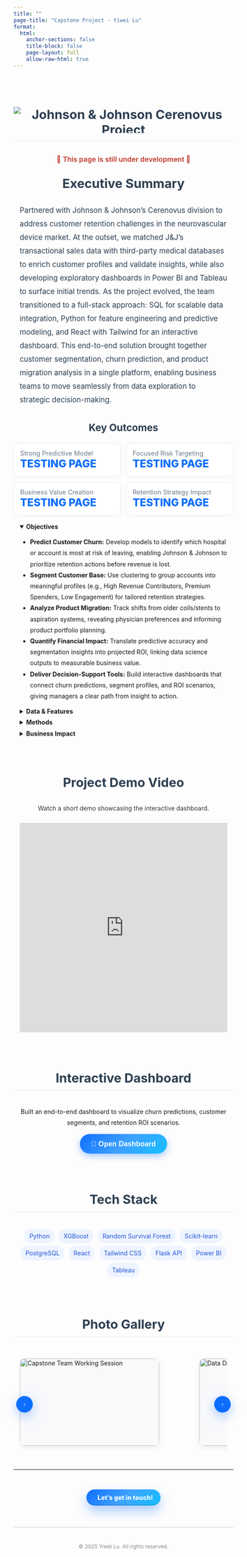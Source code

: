 ```yaml
---
title: ""
page-title: "Capstone Project - Yiwei Lu"
format:
  html:
    anchor-sections: false
    title-block: false
    page-layout: full
    allow-raw-html: true
---
```


<style>
.page-intro {
  max-width: 800px;
  margin: 4em auto 2em;
  font-size: 1.1rem;
  line-height: 1.8;
  color: #333;
  font-family: 'Segoe UI', system-ui, sans-serif;
  padding: 0 1em;
}
.section-title {
  text-align: center;
  font-size: 1.8rem;
  font-weight: 700;
  margin-top: 3em;
  margin-bottom: 1em;
  color: #2c3e50;
}

/* ===== Horizontal Photo Scroller ===== */
.photo-wrap {
  max-width: 1000px;
  margin: 1.2em auto 2.2em;
  padding: 0 1em;
  position: relative;
  overflow: visible;
}

.photo-track {
  display: flex;
  gap: 12px;
  overflow-x: auto;
  scroll-snap-type: x mandatory;
  scroll-behavior: smooth;
  padding-bottom: 10px;
  -webkit-overflow-scrolling: touch;
}
.photo-track::-webkit-scrollbar { height: 8px; }
.photo-track::-webkit-scrollbar-thumb { background: #c9d6f3; border-radius: 8px; }
.photo-track::-webkit-scrollbar-track { background: #f1f4fb; border-radius: 8px; }

.photo-item {
  flex: 0 0 auto;
  width: 320px;             
  height: 200px;
  border-radius: 12px;
  overflow: hidden;
  box-shadow: 0 4px 12px rgba(0,0,0,.08);
  scroll-snap-align: start;
  background: #f8f9fb;
  position: relative;
  cursor: zoom-in;          
}
.photo-item img {
  width: 100%;
  height: 100%;
  object-fit: cover;
  display: block;
  transition: transform .25s ease, box-shadow .25s ease;
}
.photo-item:hover img { transform: scale(1.03); }

.photo-nav {
  position: absolute;
  top: 50%;
  transform: translateY(-50%);
  width: 38px;
  height: 38px;
  border: none;
  border-radius: 50%;
  background: #0d6efd;
  color: #fff;
  box-shadow: 0 8px 24px rgba(13,110,253,.35);
  display: inline-flex;
  align-items: center;
  justify-content: center;
  cursor: pointer;
  transition: filter .18s ease, transform .18s ease;
  z-index: 2;
}
.photo-nav:hover { filter: brightness(1.05); transform: translateY(-50%) scale(1.03); }
.photo-nav:active { transform: translateY(-50%) scale(.98); }
.photo-nav.prev { left: 6px; }
.photo-nav.next { right: 6px; }

/* Lightbox zoom */
.lightbox {
  position: fixed; inset: 0;
  background: rgba(0,0,0,.86);
  display: none;
  align-items: center; justify-content: center;
  z-index: 1300;
}
.lightbox.show { display: flex; }
.lightbox img {
  max-width: 92vw; max-height: 90vh;
  border-radius: 12px;
  box-shadow: 0 12px 36px rgba(0,0,0,.5);
}
.lightbox .lb-close {
  position: fixed; top: 14px; right: 14px;
  width: 40px; height: 40px; border: 0; border-radius: 50%;
  background: rgba(255,255,255,.92);
  color: #111; font-size: 1.2rem; cursor: pointer;
}

@media (max-width: 520px){
  .photo-item { width: 220px; height: 150px; }
  .photo-nav { width: 34px; height: 34px; }
}

</style>

<h2 class="section-title" style="border-bottom:1px solid #e5e7eb;
  padding-bottom:.6em;margin-bottom:1.2em;
  display:flex;justify-content:center;align-items:center;">
  <img src="/images/JNJ.png?v=1"
       alt="Johnson & Johnson Cerenovus Project"
       style="max-height:60px;width:auto;display:block;">
</h2>

<p style="text-align:center;color:#c0392b;font-weight:600;font-size:1rem;margin-top:-.2em;margin-bottom:1.5em;">
  🚧 This page is still under development 🚧
</p>

<!-- ===== Executive Summary Section ===== -->
<section id="jj-summary" style="max-width:1000px;margin:2em auto;padding:0 1em;">
  <h2 class="section-title" style="margin-top:0;">Executive Summary</h2>
  <p style="color:#2c3e50;line-height:1.85;font-size:1.05rem;">
    Partnered with Johnson &amp; Johnson’s Cerenovus division to address customer retention challenges in the neurovascular device market. 
    At the outset, we matched J&amp;J’s transactional sales data with third-party medical databases to enrich customer profiles and validate insights, 
    while also developing exploratory dashboards in Power BI and Tableau to surface initial trends. 
    As the project evolved, the team transitioned to a full-stack approach: SQL for scalable data integration, Python for feature engineering and predictive modeling, 
    and React with Tailwind for an interactive dashboard. 
    This end-to-end solution brought together customer segmentation, churn prediction, and product migration analysis in a single platform, 
    enabling business teams to move seamlessly from data exploration to strategic decision-making.
  </p>
</section>

<h3 class="section-title" style="font-size:1.4rem;margin-top:1.5em;">Key Outcomes</h3>

<ul role="list" style="
  list-style:none;padding:0;margin:.4em auto 1.2em;max-width:1000px;display:grid;
  grid-template-columns:repeat(auto-fit,minmax(180px,1fr));gap:12px;">
  <li style="border:1px solid #e7ecf3;border-radius:12px;padding:1em;background:#fff;box-shadow:0 2px 8px rgba(0,0,0,.03);">
    <div style="color:#6c7a89;font-size:.92rem;">Strong Predictive Model</div>
    <div style="color:#0d6efd;font-size:1.5rem;font-weight:800;">TESTING PAGE</div>
  </li>
  <li style="border:1px solid #e7ecf3;border-radius:12px;padding:1em;background:#fff;box-shadow:0 2px 8px rgba(0,0,0,.03);">
    <div style="color:#6c7a89;font-size:.92rem;">Focused Risk Targeting</div>
    <div style="color:#0d6efd;font-size:1.5rem;font-weight:800;">TESTING PAGE</div>
  </li>
  <li style="border:1px solid #e7ecf3;border-radius:12px;padding:1em;background:#fff;box-shadow:0 2px 8px rgba(0,0,0,.03);">
    <div style="color:#6c7a89;font-size:.92rem;">Business Value Creation</div>
    <div style="color:#0d6efd;font-size:1.5rem;font-weight:800;">TESTING PAGE</div>
  </li>
  <li style="border:1px solid #e7ecf3;border-radius:12px;padding:1em;background:#fff;box-shadow:0 2px 8px rgba(0,0,0,.03);">
    <div style="color:#6c7a89;font-size:.92rem;">Retention Strategy Impact</div>
    <div style="color:#0d6efd;font-size:1.5rem;font-weight:800;">TESTING PAGE</div>
  </li>
</ul>

<div style="max-width:1000px; margin:0 auto; padding:0 1em;">
<details open style="margin:.6em 0;">
  <summary><strong>Objectives</strong></summary>
  <ul style="line-height:1.8;">
    <li>
      <strong>Predict Customer Churn:</strong> Develop models to identify which hospital or account is most at risk of leaving, 
      enabling Johnson &amp; Johnson to prioritize retention actions before revenue is lost.
    </li>
    <li>
      <strong>Segment Customer Base:</strong> Use clustering to group accounts into meaningful profiles 
      (e.g., High Revenue Contributors, Premium Spenders, Low Engagement) for tailored retention strategies.
    </li>
    <li>
      <strong>Analyze Product Migration:</strong> Track shifts from older coils/stents to aspiration systems, 
      revealing physician preferences and informing product portfolio planning.
    </li>
    <li>
      <strong>Quantify Financial Impact:</strong> Translate predictive accuracy and segmentation insights into 
      projected ROI, linking data science outputs to measurable business value.
    </li>
    <li>
      <strong>Deliver Decision-Support Tools:</strong> Build interactive dashboards that connect churn predictions, 
      segment profiles, and ROI scenarios, giving managers a clear path from insight to action.
    </li>
  </ul>
</details>

<details style="margin:.6em 0;">
  <summary><strong>Data &amp; Features</strong></summary>
  <ul style="line-height:1.8;">
    <li>
      <strong>Transactional Data Sources:</strong> Multi-year sales transaction tables containing 
      <code>FISCAL_YEAR</code>, <code>FISCAL_MONTH</code>, revenue (<code>SALES</code>), product SKU and category, 
      sales channel (distributors, direct), and geographic region. These served as the foundation for all modeling and segmentation.
    </li>
    <li>
      <strong>Feature Engineering:</strong> Derived business-relevant metrics including:
      <ul>
        <li><em>RFM metrics</em> (Recency, Frequency, Monetary) to capture customer behavior patterns.</li>
        <li><em>Seasonality features</em> (quarterly and monthly dummy variables) to account for cyclical purchasing behavior.</li>
        <li><em>Product mix ratios</em> to measure migration trends (e.g., coils → stents → aspiration systems).</li>
        <li><em>Pricing tiers</em> and discount bands to capture value sensitivity across accounts.</li>
        <li><em>Recency windows</em> (e.g., 3-, 6-, 12-month lookbacks) to measure recent activity and inactivity.</li>
      </ul>
    </li>
    <li>
      <strong>Data Quality & Standardization:</strong> Applied systematic cleaning steps:
      <ul>
        <li>Standardized product and channel naming across multiple source systems.</li>
        <li>Handled missing values through imputation and logical rules (e.g., defaulting null channel codes).</li>
        <li>Detected and capped outliers (e.g., unusually large one-off purchases) to prevent model distortion.</li>
        <li>Cross-source alignment between transactional, regional, and product hierarchy tables to ensure consistency.</li>
      </ul>
    </li>
    <li>
      <strong>Final Feature Set:</strong> Combined raw transactional metrics and engineered variables into 
      a structured dataset ready for churn modeling, clustering, and dashboard integration.
    </li>
  </ul>
</details>

<details style="margin:.6em 0;">
  <summary><strong>Methods</strong></summary>
  <ul style="line-height:1.8;">
    <li>
      <strong>Data Preparation:</strong> Standardized multi-year transactional data (FISCAL_YEAR, FISCAL_MONTH, SALES, SKU, region, channel). 
      Engineered <em>RFM features</em> (Recency, Frequency, Monetary value), product mix ratios, migration indicators, and seasonality flags.
    </li>
    <li>
      <strong>Predictive Modeling:</strong> 
      <ul>
        <li><em>Logistic Regression</em> as baseline for interpretability and quick benchmarking.</li>
        <li><em>XGBoost</em> for high-performance classification, capturing nonlinear interactions and handling imbalanced churn outcomes.</li>
        <li><em>Random Survival Forest</em> (RSF) to estimate time-to-churn, providing survival probabilities over time.</li>
      </ul>
    </li>
    <li>
      <strong>Model Evaluation:</strong> Used <em>ROC-AUC</em> and <em>Precision-Recall AUC</em> to measure classification power, 
      <em>C-Index</em> for survival analysis accuracy, and <em>cost-benefit curves</em> to test ROI under different marketing budget constraints.
    </li>
    <li>
      <strong>Customer Segmentation:</strong> Applied <em>K-Means clustering</em> on engineered features. Identified distinct groups:
      <ul>
        <li><strong>Premium Spenders</strong> – high ticket size, ideal for exclusive offers.</li>
        <li><strong>Power Buyers</strong> – frequent purchases, responsive to loyalty programs.</li>
        <li><strong>Low Engagement</strong> – low spend and low frequency, requiring reactivation campaigns.</li>
      </ul>
    </li>
    <li>
      <strong>Visualization & Decision Support:</strong> Developed interactive dashboards (React + Tailwind + PostgreSQL) 
      to connect predictions with segmentation and campaign planning for Johnson &amp; Johnson managers.
    </li>
  </ul>
</details>

<details style="margin:.6em 0;">
  <summary><strong>Business Impact</strong></summary>
  <ul style="line-height:1.8;">
    <li>
      <strong>Customer Retention:</strong> Early identification of high-risk accounts enabled targeted outreach strategies. 
      Our models captured over <strong>60% of churners</strong> in the top-risk deciles, ensuring sales teams can focus efforts on the most vulnerable accounts.
    </li>
    <li>
      <strong>Revenue Protection:</strong> Conservative ROI scenarios projected an annual impact of 
      <strong>+$1.2M</strong> through optimized retention campaigns, proving that predictive analytics can directly translate into measurable financial value.
    </li>
    <li>
      <strong>Product Migration Insights:</strong> Analysis revealed a <strong>45% migration</strong> from legacy coils/stents to newer aspiration systems (C71 series). 
      This highlighted evolving physician preferences and informed product portfolio strategy.
    </li>
    <li>
      <strong>Strategic Segmentation:</strong> Customer clustering uncovered distinct profiles—High Revenue Contributors, Low Engagement, and Premium Spenders—
      giving marketing teams actionable levers for <em>personalized messaging</em> and differentiated retention offers.
    </li>
    <li>
      <strong>Decision-Support Tools:</strong> Delivered an interactive React + Tailwind + PostgreSQL dashboard that closes the loop 
      (<em>prediction → segmentation → campaign design → monitoring</em>), enabling managers to make real-time, data-driven decisions.
    </li>
    <li>
      <strong>Long-term Impact:</strong> Established a repeatable data pipeline and modeling workflow that can be extended beyond Cerenovus 
      to other Johnson &amp; Johnson divisions, strengthening enterprise-wide analytics capability.
    </li>
  </ul>
</details>
</div>

<!-- ===== Demo Video Section ===== -->
<section id="jj-demo-video" style="max-width:1000px;margin:2.5em auto;padding:0 1em;text-align:center;">
  <h2 class="section-title">Project Demo Video</h2>
  <p style="max-width:800px;margin:0.6em auto 1.5em;line-height:1.8;color:#333;">
    Watch a short demo showcasing the interactive dashboard.
  </p>

  <iframe 
    width="100%" 
    height="480" 
    src="https://www.youtube.com/watch?v=CH3mrQMFN20" 
    title="J&J Capstone Demo Video" 
    frameborder="0" 
    allow="accelerometer; autoplay; clipboard-write; encrypted-media; gyroscope; picture-in-picture" 
    allowfullscreen>
  </iframe>
</section>

<h3 class="section-title" style="border-bottom:1px solid #e5e7eb;padding-bottom:.4em;margin-bottom:1.2em;">
  Interactive Dashboard
</h3>
<p style="text-align:center;max-width:800px;margin:0 auto 1em;line-height:1.8;">
  Built an end-to-end dashboard to visualize churn predictions, customer segments, and retention ROI scenarios.
</p>

<!-- Centered, guaranteed-to-open button -->
<div style="text-align:center; margin:0.8em 0; position:relative; z-index:9999;">
  <button type="button"
    onclick="(function(u){try{var w=window.open(u,'_blank','noopener'); if(!w) location.href=u;}catch(e){location.href=u;}})('https://contact.yiweilu.me/');"
    onmouseover="this.style.transform='translateY(-2px)'; this.style.boxShadow='0 10px 22px rgba(13,110,253,.45)';"
    onmouseout="this.style.transform='none'; this.style.boxShadow='0 6px 16px rgba(13,110,253,.35)';"
    style="appearance:none; border:0; cursor:pointer; pointer-events:auto;
           padding:.85em 1.6em; border-radius:999px;
           background:linear-gradient(135deg,#0d6efd,#3ea1ff,#17c0ff);
           color:#fff; font-weight:700; font-size:1rem; letter-spacing:.2px;
           box-shadow:0 6px 16px rgba(13,110,253,.35);
           transition:transform .15s ease, box-shadow .15s ease;">
    🚀 Open Dashboard
  </button>
</div>

<h3 class="section-title" style="border-bottom:1px solid #e5e7eb;padding-bottom:.4em;margin-bottom:1.2em;">
  Tech Stack
</h3>
<p style="text-align:center;max-width:800px;margin:0 auto;line-height:1.8;">
  <span style="background:#eef4ff;color:#2457d6;padding:.3em .8em;border-radius:999px;margin:.2em;display:inline-block;">Python</span>
  <span style="background:#eef4ff;color:#2457d6;padding:.3em .8em;border-radius:999px;margin:.2em;display:inline-block;">XGBoost</span>
  <span style="background:#eef4ff;color:#2457d6;padding:.3em .8em;border-radius:999px;margin:.2em;display:inline-block;">Random Survival Forest</span>
  <span style="background:#eef4ff;color:#2457d6;padding:.3em .8em;border-radius:999px;margin:.2em;display:inline-block;">Scikit-learn</span>
  <span style="background:#eef4ff;color:#2457d6;padding:.3em .8em;border-radius:999px;margin:.2em;display:inline-block;">PostgreSQL</span>
  <span style="background:#eef4ff;color:#2457d6;padding:.3em .8em;border-radius:999px;margin:.2em;display:inline-block;">React</span>
  <span style="background:#eef4ff;color:#2457d6;padding:.3em .8em;border-radius:999px;margin:.2em;display:inline-block;">Tailwind CSS</span>
  <span style="background:#eef4ff;color:#2457d6;padding:.3em .8em;border-radius:999px;margin:.2em;display:inline-block;">Flask API</span>
  <span style="background:#eef4ff;color:#2457d6;padding:.3em .8em;border-radius:999px;margin:.2em;display:inline-block;">Power BI</span>
  <span style="background:#eef4ff;color:#2457d6;padding:.3em .8em;border-radius:999px;margin:.2em;display:inline-block;">Tableau</span>
</p>

<h3 class="section-title" style="border-bottom:1px solid #e5e7eb;padding-bottom:.4em;margin-bottom:1.2em;">
  Photo Gallery
</h3>

<div class="photo-wrap">
  <button class="photo-nav prev" type="button" aria-label="Previous" title="Previous">&#8249;</button>
  <div class="photo-track" id="photo-track">
<figure class="photo-item"><img src="/images/capstone1.jpeg"  alt="Capstone Team Working Session"></figure>
<figure class="photo-item"><img src="/images/JJ-cover.png"   alt="Data Dashboard Demo"></figure>
<figure class="photo-item"><img src="/images/capstone3.jpeg" alt="Presentation Day"></figure>
<figure class="photo-item"><img src="/images/capstone4.jpeg"  alt="More Work"></figure>
  </div>
  <button class="photo-nav next" type="button" aria-label="Next" title="Next">&#8250;</button>
</div>

<script>
(function(){
  const track = document.getElementById('photo-track');
  if (!track) return;

  function getStep() {
    const first = track.querySelector('.photo-item');
    if (!first) return 240;
    const style = getComputedStyle(track);
    const gap = parseFloat(style.columnGap || style.gap || 12);
    return first.getBoundingClientRect().width + gap;
  }

  const prev = document.querySelector('.photo-nav.prev');
  const next = document.querySelector('.photo-nav.next');
  prev && prev.addEventListener('click', ()=> track.scrollBy({ left: -getStep(), behavior: 'smooth' }));
  next && next.addEventListener('click', ()=> track.scrollBy({ left:  getStep(), behavior: 'smooth' }));

  // 键盘左右键也可滚动
  track.addEventListener('keydown', (e)=>{
    if (e.key === 'ArrowLeft')  { e.preventDefault(); track.scrollBy({left: -getStep(), behavior:'smooth'}); }
    if (e.key === 'ArrowRight') { e.preventDefault(); track.scrollBy({left:  getStep(), behavior:'smooth'}); }
  });
  track.tabIndex = 0; // 使其可获得焦点接收键盘事件

  // Lightbox 预览
  const lb = document.createElement('div');
  lb.className = 'lightbox';
  lb.innerHTML = '<button class="lb-close" aria-label="Close">×</button><img alt="Preview">';
  document.body.appendChild(lb);
  const lbImg = lb.querySelector('img');
  const lbClose = lb.querySelector('.lb-close');

  track.addEventListener('click', (e)=>{
    const img = e.target.closest('.photo-item img');
    if (!img) return;
    lbImg.src = img.currentSrc || img.src;
    lb.classList.add('show');
  });
  const closeLB = ()=> lb.classList.remove('show');
  lb.addEventListener('click', (e)=> { if (e.target === lb) closeLB(); });
  lbClose.addEventListener('click', closeLB);
  document.addEventListener('keydown', (e)=> { if (e.key === 'Escape') closeLB(); });
})();
</script>

---

<div class="connect-container" style="display:flex; flex-wrap:wrap; gap:1em; align-items:center;">

<!-- ① 按钮特效：CSS（不动其它样式） -->
<style>
  .cta-contact{
    display:inline-flex; align-items:center; gap:.6em;
    padding:.7em 1.25em; border-radius:999px;
    background:linear-gradient(135deg,#0d6efd 0%,#3ea1ff 50%,#17c0ff 100%);
    color:#fff; font-weight:800; letter-spacing:.2px; text-decoration:none;
    box-shadow:0 12px 26px rgba(13,110,253,.35), inset 0 -2px 0 rgba(0,0,0,.15);
    position:relative; overflow:hidden;
    transition:transform .16s ease, box-shadow .16s ease, filter .16s ease;
  }
  .cta-contact:hover{
    transform:translateY(-3px);
    box-shadow:0 18px 36px rgba(13,110,253,.45), 0 0 0 4px rgba(13,110,253,.12);
  }
  .cta-contact:active{ transform:translateY(0) scale(.98); }
  .cta-contact:focus-visible{
    outline:none;
    box-shadow:0 0 0 4px rgba(13,110,253,.35), 0 12px 26px rgba(13,110,253,.35);
  }
  .cta-contact i{ font-size:1.05rem; line-height:1; transition:transform .16s ease; }
  .cta-contact:hover i{ transform:translateX(2px); }

  /* 光带掠过 */
  .cta-contact .sheen{
    position:absolute; inset:0 auto 0 -150%;
    width:50%; transform:skewX(-20deg);
    background:linear-gradient(90deg,transparent 0,rgba(255,255,255,.25) 50%,transparent 100%);
    pointer-events:none;
  }
  .cta-contact:hover .sheen{ animation:sheen .9s ease; }
  @keyframes sheen{ to{ left:150%; } }

  /* 点击涟漪 */
  .cta-contact .ripple{
    position:absolute; border-radius:999px; pointer-events:none;
    transform:translate(-50%,-50%); width:0; height:0; opacity:.5;
    background:rgba(255,255,255,.35); animation:ripple .45s ease-out forwards;
  }
  @keyframes ripple{ to{ width:240px; height:240px; opacity:0; } }

  /* 容器仅用于居中，不遮挡版权文字 */
  .cta-wrap{ display:flex; justify-content:center; margin:1.2em 0 1em; width:100%; }
</style>

<!-- ② 居中弹窗 + 防止原页跳走：JS -->
<script>
  function openContactWin(e, a){
    e.preventDefault(); // 先拦截默认跳转（解决“弹窗+原页跳走”）

    // 小屏直接当前页打开
    if (window.matchMedia && window.matchMedia('(max-width:640px)').matches){
      window.location.href = a.href;
      return false;
    }

    // 用 outerWidth/outerHeight + screenX/screenY 居中，兼容多显示器与缩放
    const w = 780, h = 760;
    const sx = (window.screenX ?? window.screenLeft ?? 0);
    const sy = (window.screenY ?? window.screenTop ?? 0);
    const ow = (window.outerWidth  ?? window.innerWidth);
    const oh = (window.outerHeight ?? window.innerHeight);
    const left = Math.max(0, Math.round(sx + (ow - w)/2));
    const top  = Math.max(0, Math.round(sy + (oh - h)/2));
    const opts = `popup=1,width=${w},height=${h},left=${left},top=${top},resizable=yes,scrollbars=yes`;

    const win = window.open(a.href, 'contactWin', opts);
    if (win){
      try { win.focus(); } catch {}

      // 点击位置涟漪效果
      const rect = a.getBoundingClientRect();
      const r = document.createElement('span');
      r.className = 'ripple';
      r.style.left = (e.clientX - rect.left) + 'px';
      r.style.top  = (e.clientY - rect.top ) + 'px';
      a.appendChild(r);
      setTimeout(()=>r.remove(), 500);
    } else {
      // 被拦截则回退为同页跳转
      window.location.href = a.href;
    }
    return false;
  }
</script>

<!-- ③ 居中按钮（只改这里） -->
<div class="cta-wrap">
  <a href="/contact.html"
     class="cta-contact"
     aria-label="Open contact form"
     onclick="return openContactWin(event, this);">
    <i class="bi bi-chat-dots"></i>
    <span>Let’s get in touch!</span>
    <span class="sheen" aria-hidden="true"></span>
  </a>
</div>

</div>

<div aria-hidden="true" style="border-top: 1px solid #ccc; margin: 1.5em 0;"></div>

<p style="text-align: center; color: #888; font-size: 0.85em; margin-top: 3em;">
  © 2025 Yiwei Lu. All rights reserved.
</p>
